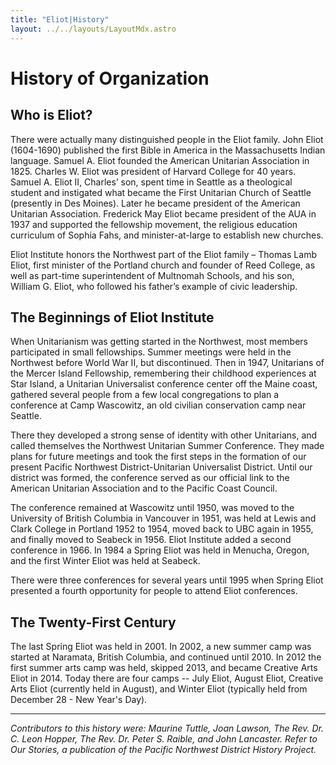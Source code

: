 ```yaml
---
title: "Eliot|History"
layout: ../../layouts/LayoutMdx.astro
---
```


# History of Organization

## Who is Eliot?

There were actually many distinguished people in the Eliot family. John Eliot (1604-1690) published the first Bible in America in the Massachusetts Indian language. Samuel A. Eliot founded the American Unitarian Association in 1825. Charles W. Eliot was president of Harvard College for 40 years. Samuel A. Eliot II, Charles’ son, spent time in Seattle as a theological student and instigated what became the First Unitarian Church of Seattle (presently in Des Moines). Later he became president of the American Unitarian Association. Frederick May Eliot became president of the AUA in 1937 and supported the fellowship movement, the religious education curriculum of Sophia Fahs, and minister-at-large to establish new churches.

Eliot Institute honors the Northwest part of the Eliot family – Thomas Lamb Eliot, first minister of the Portland church and founder of Reed College, as well as part-time superintendent of Multnomah Schools, and his son, William G. Eliot, who followed his father’s example of civic leadership.

## The Beginnings of Eliot Institute

When Unitarianism was getting started in the Northwest, most members participated in small fellowships. Summer meetings were held in the Northwest before World War II, but discontinued. Then in 1947, Unitarians of the Mercer Island Fellowship, remembering their childhood experiences at Star Island, a Unitarian Universalist conference center off the Maine coast, gathered several people from a few local congregations to plan a conference at Camp Wascowitz, an old civilian conservation camp near Seattle.

There they developed a strong sense of identity with other Unitarians, and called themselves the Northwest Unitarian Summer Conference. They made plans for future meetings and took the first steps in the formation of our present Pacific Northwest District-Unitarian Universalist District. Until our district was formed, the conference served as our official link to the American Unitarian Association and to the Pacific Coast Council.

The conference remained at Wascowitz until 1950, was moved to the University of British Columbia in Vancouver in 1951, was held at Lewis and Clark College in Portland 1952 to 1954, moved back to UBC again in 1955, and finally moved to Seabeck in 1956. Eliot Institute added a second conference in 1966. In 1984 a Spring Eliot was held in Menucha, Oregon, and the first Winter Eliot was held at Seabeck.

There were three conferences for several years until 1995 when Spring Eliot presented a fourth opportunity for people to attend Eliot conferences.

## The Twenty-First Century

The last Spring Eliot was held in 2001.  In 2002, a new summer camp was started at Naramata, British Columbia, and continued until 2010.  In 2012 the first summer arts camp was held, skipped 2013, and became Creative Arts Eliot in 2014.  Today there are four camps -- July Eliot, August Eliot, Creative Arts Eliot (currently held in August), and Winter Eliot (typically held from December 28 - New Year's Day).

---

*Contributors to this history were: Maurine Tuttle, Joan Lawson, 
The Rev. Dr. C. Leon Hopper, The Rev. Dr. Peter S. Raible, and John Lancaster. 
Refer to Our Stories, a publication of the Pacific Northwest District History Project.*
